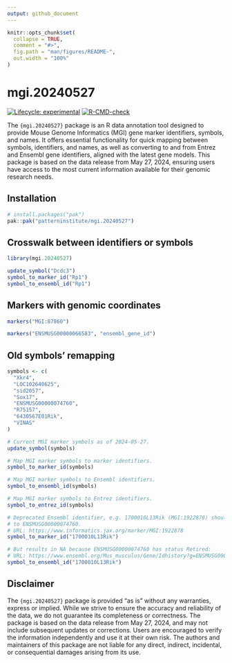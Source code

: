 ```yaml
---
output: github_document
---
```


<!-- README.md is generated from README.Rmd. Please edit that file -->

```r
knitr::opts_chunk$set(
  collapse = TRUE,
  comment = "#>",
  fig.path = "man/figures/README-",
  out.width = "100%"
)
```

# mgi.20240527

<!-- badges: start -->
[![Lifecycle: experimental](https://img.shields.io/badge/lifecycle-experimental-orange.svg)](https://lifecycle.r-lib.org/articles/stages.html#experimental)
[![R-CMD-check](https://github.com/patterninstitute/mgi.20240527/actions/workflows/R-CMD-check.yaml/badge.svg)](https://github.com/patterninstitute/mgi.20240527/actions/workflows/R-CMD-check.yaml)
<!-- badges: end -->

The `{mgi.20240527}` package is an R data annotation tool designed to provide
Mouse Genome Informatics (MGI) gene marker identifiers, symbols, and names. It
offers essential functionality for quick mapping between symbols, identifiers,
and names, as well as converting to and from Entrez and Ensembl gene
identifiers, aligned with the latest gene models. This package is based on the
data release from May 27, 2024, ensuring users have access to the most current
information available for their genomic research needs.

## Installation

``` r
# install.packages("pak")
pak::pak("patterninstitute/mgi.20240527")
```

## Crosswalk between identifiers or symbols

```r
library(mgi.20240527)

update_symbol("Dcdc3")
symbol_to_marker_id("Rp1")
symbol_to_ensembl_id("Rp1")
```

## Markers with genomic coordinates

```r
markers("MGI:87860")

markers("ENSMUSG00000066583", "ensembl_gene_id")
```

## Old symbols' remapping

```r
symbols <- c(
  "Xkr4",
  "LOC102640625",
  "sid2057",
  "Sox17",
  "ENSMUSG00000074760",
  "R75157",
  "6430567E01Rik",
  "VINAS"
)

# Current MGI marker symbols as of 2024-05-27.
update_symbol(symbols)

# Map MGI marker symbols to marker identifiers.
symbol_to_marker_id(symbols)

# Map MGI marker symbols to Ensembl identifiers.
symbol_to_ensembl_id(symbols)

# Map MGI marker symbols to Entrez identifiers.
symbol_to_entrez_id(symbols)

# Deprecated Ensembl identifier, e.g. 1700010L13Rik (MGI:1922878) should map
# to ENSMUSG00000074760.
# URL: https://www.informatics.jax.org/marker/MGI:1922878
symbol_to_marker_id("1700010L13Rik")

# But results in NA because ENSMUSG00000074760 has status Retired:
# URL: https://www.ensembl.org/Mus_musculus/Gene/Idhistory?g=ENSMUSG00000074760
symbol_to_ensembl_id("1700010L13Rik")
```


## Disclaimer

The `{mgi.20240527}` package is provided "as is" without any warranties, express or implied. While we strive to ensure the accuracy and reliability of the data, we do not guarantee its completeness or correctness. The package is based on the data release from May 27, 2024, and may not include subsequent updates or corrections. Users are encouraged to verify the information independently and use it at their own risk. The authors and maintainers of this package are not liable for any direct, indirect, incidental, or consequential damages arising from its use.
